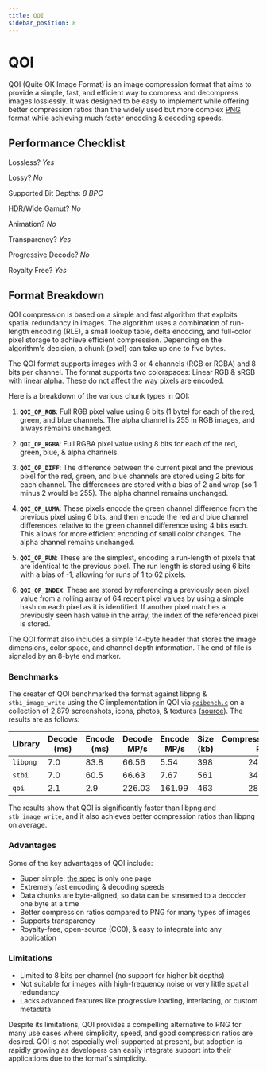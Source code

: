 ```yaml
---
title: QOI
sidebar_position: 8
---
```


# QOI

QOI (Quite OK Image Format) is an image compression format that aims to provide a simple, fast, and efficient way to compress and decompress images losslessly. It was designed to be easy to implement while offering better compression ratios than the widely used but more complex [PNG](../images/PNG.mdx) format while achieving much faster encoding & decoding speeds.

## Performance Checklist

Lossless? *Yes*

Lossy? *No*

Supported Bit Depths:
*8 BPC*

HDR/Wide Gamut? *No*

Animation? *No*

Transparency? *Yes*

Progressive Decode? *No*

Royalty Free? *Yes*

## Format Breakdown

QOI compression is based on a simple and fast algorithm that exploits spatial redundancy in images. The algorithm uses a combination of run-length encoding (RLE), a small lookup table, delta encoding, and full-color pixel storage to achieve efficient compression. Depending on the algorithm's decision, a chunk (pixel) can take up one to five bytes.

The QOI format supports images with 3 or 4 channels (RGB or RGBA) and 8 bits per channel. The format supports two colorspaces: Linear RGB & sRGB with linear alpha. These do not affect the way pixels are encoded.

Here is a breakdown of the various chunk types in QOI:

1. **`QOI_OP_RGB`**: Full RGB pixel value using 8 bits (1 byte) for each of the red, green, and blue channels. The alpha channel is 255 in RGB images, and always remains unchanged.

2. **`QOI_OP_RGBA`**: Full RGBA pixel value using 8 bits for each of the red, green, blue, & alpha channels.

3. **`QOI_OP_DIFF`**: The difference between the current pixel and the previous pixel for the red, green, and blue channels are stored using 2 bits for each channel. The differences are stored with a bias of 2 and wrap (so 1 minus 2 would be 255). The alpha channel remains unchanged.

4. **`QOI_OP_LUMA`**: These pixels encode the green channel difference from the previous pixel using 6 bits, and then encode the red and blue channel differences relative to the green channel difference using 4 bits each. This allows for more efficient encoding of small color changes. The alpha channel remains unchanged.

5. **`QOI_OP_RUN`**: These are the simplest, encoding a run-length of pixels that are identical to the previous pixel. The run length is stored using 6 bits with a bias of -1, allowing for runs of 1 to 62 pixels.

6. **`QOI_OP_INDEX`**: These are stored by referencing a previously seen pixel value from a rolling array of 64 recent pixel values by using a simple hash on each pixel as it is identified. If another pixel matches a previously seen hash value in the array, the index of the referenced pixel is stored.

The QOI format also includes a simple 14-byte header that stores the image dimensions, color space, and channel depth information. The end of file is signaled by an 8-byte end marker.

### Benchmarks

The creater of QOI benchmarked the format against libpng & `stbi_image_write` using the C implementation in QOI via [`qoibench.c`](https://github.com/phoboslab/qoi/blob/master/qoibench.c) on a collection of 2,879 screenshots, icons, photos, & textures ([source](https://qoiformat.org/benchmark/qoi_benchmark_suite.tar)). The results are as follows:

| **Library** | **Decode (ms)** | **Encode (ms)** | **Decode MP/s**  | **Encode MP/s**  | **Size (kb)** | **Compression Rate** |
|---------|-----------|-----------|--------------|--------------|---------|-------:|
| `libpng`| 7.0       | 83.8      | 66.56        | 5.54         | 398     | 24.2%  |
| `stbi`  | 7.0       | 60.5      | 66.63        | 7.67         | 561     | 34.2%  |
| `qoi`   | 2.1       | 2.9       | 226.03       | 161.99       | 463     | 28.2%  |

The results show that QOI is significantly faster than libpng and `stb_image_write`, and it also achieves better compression ratios than libpng on average.

### Advantages

Some of the key advantages of QOI include:

- Super simple: [the spec](https://qoiformat.org/qoi-specification.pdf) is only one page
- Extremely fast encoding & decoding speeds
- Data chunks are byte-aligned, so data can be streamed to a decoder one byte at a time
- Better compression ratios compared to PNG for many types of images
- Supports transparency
- Royalty-free, open-source (CC0), & easy to integrate into any application

### Limitations

- Limited to 8 bits per channel (no support for higher bit depths)
- Not suitable for images with high-frequency noise or very little spatial redundancy
- Lacks advanced features like progressive loading, interlacing, or custom metadata

Despite its limitations, QOI provides a compelling alternative to PNG for many use cases where simplicity, speed, and good compression ratios are desired. QOI is not especially well supported at present, but adoption is rapidly growing as developers can easily integrate support into their applications due to the format's simplicity.